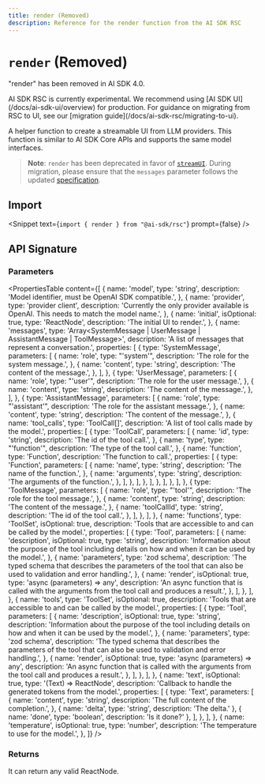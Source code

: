 ---
title: render (Removed)
description: Reference for the render function from the AI SDK RSC
---

# `render` (Removed)

<Note type="warning">"render" has been removed in AI SDK 4.0.</Note>

<Note type="warning">
  AI SDK RSC is currently experimental. We recommend using [AI SDK
  UI](/docs/ai-sdk-ui/overview) for production. For guidance on migrating from
  RSC to UI, see our [migration guide](/docs/ai-sdk-rsc/migrating-to-ui).
</Note>

A helper function to create a streamable UI from LLM providers. This function is similar to AI SDK Core APIs and supports the same model interfaces.

> **Note**: `render` has been deprecated in favor of [`streamUI`](/docs/reference/ai-sdk-rsc/stream-ui). During migration, please ensure that the `messages` parameter follows the updated [specification](/docs/reference/ai-sdk-rsc/stream-ui#messages).

## Import

<Snippet text={`import { render } from "@ai-sdk/rsc"`} prompt={false} />

## API Signature

### Parameters

<PropertiesTable
  content={[
    {
      name: 'model',
      type: 'string',
      description: 'Model identifier, must be OpenAI SDK compatible.',
    },
    {
      name: 'provider',
      type: 'provider client',
      description:
        'Currently the only provider available is OpenAI. This needs to match the model name.',
    },
    {
      name: 'initial',
      isOptional: true,
      type: 'ReactNode',
      description: 'The initial UI to render.',
    },
    {
      name: 'messages',
      type: 'Array<SystemMessage | UserMessage | AssistantMessage | ToolMessage>',
      description: 'A list of messages that represent a conversation.',
      properties: [
        {
          type: 'SystemMessage',
          parameters: [
            {
              name: 'role',
              type: "'system'",
              description: 'The role for the system message.',
            },
            {
              name: 'content',
              type: 'string',
              description: 'The content of the message.',
            },
          ],
        },
        {
          type: 'UserMessage',
          parameters: [
            {
              name: 'role',
              type: "'user'",
              description: 'The role for the user message.',
            },
            {
              name: 'content',
              type: 'string',
              description: 'The content of the message.',
            },
          ],
        },
        {
          type: 'AssistantMessage',
          parameters: [
            {
              name: 'role',
              type: "'assistant'",
              description: 'The role for the assistant message.',
            },
            {
              name: 'content',
              type: 'string',
              description: 'The content of the message.',
            },
            {
              name: 'tool_calls',
              type: 'ToolCall[]',
              description: 'A list of tool calls made by the model.',
              properties: [
                {
                  type: 'ToolCall',
                  parameters: [
                    {
                      name: 'id',
                      type: 'string',
                      description: 'The id of the tool call.',
                    },
                    {
                      name: 'type',
                      type: "'function'",
                      description: 'The type of the tool call.',
                    },
                    {
                      name: 'function',
                      type: 'Function',
                      description: 'The function to call.',
                      properties: [
                        {
                          type: 'Function',
                          parameters: [
                            {
                              name: 'name',
                              type: 'string',
                              description: 'The name of the function.',
                            },
                            {
                              name: 'arguments',
                              type: 'string',
                              description: 'The arguments of the function.',
                            },
                          ],
                        },
                      ],
                    },
                  ],
                },
              ],
            },
          ],
        },
        {
          type: 'ToolMessage',
          parameters: [
            {
              name: 'role',
              type: "'tool'",
              description: 'The role for the tool message.',
            },
            {
              name: 'content',
              type: 'string',
              description: 'The content of the message.',
            },
            {
              name: 'toolCallId',
              type: 'string',
              description: 'The id of the tool call.',
            },
          ],
        },
      ],
    },
    {
      name: 'functions',
      type: 'ToolSet',
      isOptional: true,
      description:
        'Tools that are accessible to and can be called by the model.',
      properties: [
        {
          type: 'Tool',
          parameters: [
            {
              name: 'description',
              isOptional: true,
              type: 'string',
              description:
                'Information about the purpose of the tool including details on how and when it can be used by the model.',
            },
            {
              name: 'parameters',
              type: 'zod schema',
              description:
                'The typed schema that describes the parameters of the tool that can also be used to validation and error handling.',
            },
            {
              name: 'render',
              isOptional: true,
              type: 'async (parameters) => any',
              description:
                'An async function that is called with the arguments from the tool call and produces a result.',
            },
          ],
        },
      ],
    },
    {
      name: 'tools',
      type: 'ToolSet',
      isOptional: true,
      description:
        'Tools that are accessible to and can be called by the model.',
      properties: [
        {
          type: 'Tool',
          parameters: [
            {
              name: 'description',
              isOptional: true,
              type: 'string',
              description:
                'Information about the purpose of the tool including details on how and when it can be used by the model.',
            },
            {
              name: 'parameters',
              type: 'zod schema',
              description:
                'The typed schema that describes the parameters of the tool that can also be used to validation and error handling.',
            },
            {
              name: 'render',
              isOptional: true,
              type: 'async (parameters) => any',
              description:
                'An async function that is called with the arguments from the tool call and produces a result.',
            },
          ],
        },
      ],
    },
    {
      name: 'text',
      isOptional: true,
      type: '(Text) => ReactNode',
      description: 'Callback to handle the generated tokens from the model.',
      properties: [
        {
          type: 'Text',
          parameters: [
            {
              name: 'content',
              type: 'string',
              description: 'The full content of the completion.',
            },
            { name: 'delta', type: 'string', description: 'The delta.' },
            { name: 'done', type: 'boolean', description: 'Is it done?' },
          ],
        },
      ],
    },
    {
      name: 'temperature',
      isOptional: true,
      type: 'number',
      description: 'The temperature to use for the model.',
    },
  ]}
/>

### Returns

It can return any valid ReactNode.

